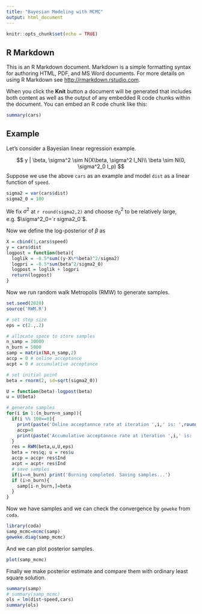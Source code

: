 ```yaml
---
title: "Bayesian Modeling with MCMC"
output: html_document
---
```


```r
knitr::opts_chunk$set(echo = TRUE)
```

## R Markdown

This is an R Markdown document. Markdown is a simple formatting syntax for authoring HTML, PDF, and MS Word documents. For more details on using R Markdown see <http://rmarkdown.rstudio.com>.

When you click the **Knit** button a document will be generated that includes both content as well as the output of any embedded R code chunks within the document. You can embed an R code chunk like this:

```r
summary(cars)
```

## Example

Let's consider a Bayesian linear regression example.

$$
y | \beta, \sigma^2 \sim N(X\beta, \sigma^2 I_N)\\
\beta \sim N(0, \sigma^2_0 I_p)
$$
Suppose we use the above `cars` as an example and model `dist` as a linear function of `speed`.

```r
sigma2 = var(cars$dist)
sigma2_0 = 100
```
We fix $\sigma^2$ at `r round(sigma2,2)` and choose $\sigma^2_0$ to be relatively large, e.g. $\sigma^2_0=`r sigma2_0`$.

Now we define the log-posterior of $\beta$ as
```r
X = cbind(1,cars$speed)
y = cars$dist
logpost = function(beta){
  loglik = -0.5*sum((y-X%*%beta)^2/sigma2)
  logpri = -0.5*sum(beta^2/sigma2_0)
  logpost = loglik + logpri
  return(logpost)
}
```

Now we run random walk Metropolis (RMW) to generate samples.

```r
set.seed(2020)
source('RWM.R')

# set step size
eps = c(2.,.2)

# allocate space to store samples
n_samp = 10000
n_burn = 5000
samp = matrix(NA,n_samp,2)
accp = 0 # online acceptance
acpt = 0 # accumulative acceptance

# set initial point
beta = rnorm(2, sd=sqrt(sigma2_0))

U = function(beta)-logpost(beta)
u = U(beta)

# generate samples
for(i in 1:(n_burn+n_samp)){
  if(i %% 100==0){
    print(paste('Online acceptannce rate at iteration ',i,' is: ',round(accp/100,2),sep=''))
    accp=0
    print(paste('Accumulative acceptannce rate at iteration ',i,' is: ',round(acpt/i,2),sep=''))
  }
  res = RWM(beta,u,U,eps)
  beta = res$q; u = res$u
  accp = accp+ res$Ind
  acpt = acpt+ res$Ind
  # save samples
  if(i==n_burn) print('Burning completed. Saving samples...')
  if (i>n_burn){
    samp[i-n_burn,]=beta
  }
}
```

Now we have samples and we can check the convergence by `geweke` from `coda`.

```r
library(coda)
samp_mcmc=mcmc(samp)
geweke.diag(samp_mcmc)
```

And we can plot posterior samples.
```r
plot(samp_mcmc)
```

Finally we make posterior estimate and compare them with ordinary least square solution.
```r
summary(samp)
# summary(samp_mcmc)
ols = lm(dist~speed,cars)
summary(ols)
```